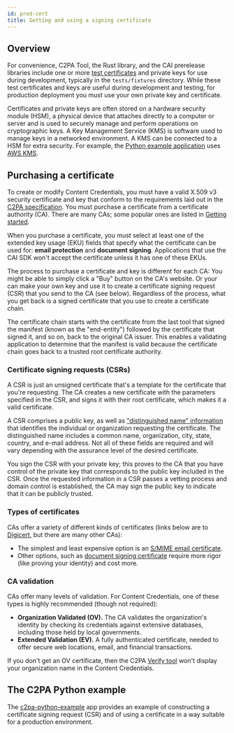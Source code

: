 ```yaml
---
id: prod-cert
title: Getting and using a signing certificate
---
```


## Overview

For convenience, C2PA Tool, the Rust library, and the CAI prerelease libraries include one or more [test certificates](manifest/signing-manifests.md#test-certificates) and private keys for use during development, typically in the `tests/fixtures` directory. While these test certificates and keys are useful during development and testing, for production deployment you must use your own private key and certificate.

Certificates and private keys are often stored on a hardware security module (HSM), a physical device that attaches directly to a computer or server and is used to securely manage and perform operations on cryptographic keys. A Key Management Service (KMS) is software used to manage keys in a networked environment. A KMS can be connected to a HSM for extra security. For example, the [Python example application](c2pa-python-example/) uses [AWS KMS](https://aws.amazon.com/kms/).

## Purchasing a certificate

To create or modify Content Credentials, you must have a valid X.509 v3 security certificate and key that conform to the requirements laid out in the [C2PA specification](https://c2pa.org/specifications/specifications/2.0/specs/C2PA_Specification.html#x509_certificates). You must purchase a certificate from a certificate authority (CA). There are many CAs; some popular ones are listed in [Getting started](getting-started.mdx#getting-a-security-certificate).

When you purchase a certificate, you must select at least one of the extended key usage (EKU) fields that specify what the certificate can be used for: **email protection** and **document signing**. Applications that use the CAI SDK won't accept the certificate unless it has one of these EKUs.

The process to purchase a certificate and key is different for each CA: You might be able to simply click a "Buy" button on the CA's website. Or your can make your own key and use it to create a certificate signing request (CSR) that you send to the CA (see below). Regardless of the process, what you get back is a signed certificate that you use to create a certificate chain.

The certificate chain starts with the certificate from the last tool that signed the manifest (known as the "end-entity") followed by the certificate that signed it, and so on, back to the original CA issuer. This enables a validating application to determine that the manifest is valid because the certificate chain goes back to a trusted root certificate authority.

### Certificate signing requests (CSRs)

A CSR is just an unsigned certificate that's a template for the certificate that you're requesting. The CA creates a new certificate with the parameters specified in the CSR, and signs it with their root certificate, which makes it a valid certificate.

A CSR comprises a public key, as well as ["distinguished name" information](https://knowledge.digicert.com/general-information/what-is-a-distinguished-name) that identifies the individual or organization requesting the certificate. The distinguished name includes a common name, organization, city, state, country, and e-mail address. Not all of these fields are required and will vary depending with the assurance level of the desired certificate.

You sign the CSR with your private key; this proves to the CA that you have control of the private key that corresponds to the public key included in the CSR. Once the requested information in a CSR passes a vetting process and domain control is established, the CA may sign the public key to indicate that it can be publicly trusted.

### Types of certificates

CAs offer a variety of different kinds of certificates (links below are to [Digicert](https://www.digicert.com), but there are many other CAs):

- The simplest and least expensive option is an [S/MIME email certificate](https://www.digicert.com/tls-ssl/compare-secure-email-smime-certificates).
- Other options, such as [document signing certificate](https://www.digicert.com/signing/compare-document-signing-certificates) require more rigor (like proving your identity) and cost more.

### CA validation

CAs offer many levels of validation. For Content Credentials, one of these types is highly recommended (though not required):

- **Organization Validated (OV).** The CA validates the organization's identity by checking its credentials against extensive databases, including those held by local governments.
- **Extended Validation (EV).** A fully authenticated certificate, needed to offer secure web locations, email, and financial transactions.

If you don't get an OV certificate, then the C2PA [Verify tool](https://verify.contentauthenticity.org/) won't display your organization name in the Content Credentials.

## The C2PA Python example

The [c2pa-python-example](c2pa-python-example/) app provides an example of constructing a certificate signing request (CSR) and of using a certificate in a way suitable for a production environment.
